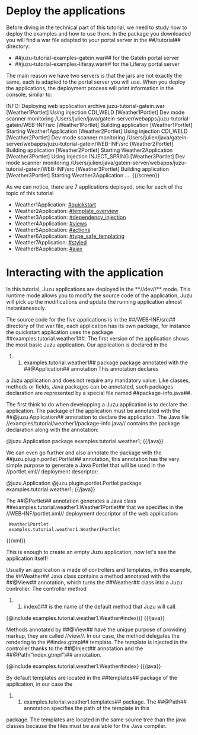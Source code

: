 = Deploy the applications =

Before diving in the technical part of this tutorial, we need to study how to deploy the examples and how to use them.
In the package you downloaded you will find a war file adapted to your portal server in the ##/tutorial## directory:

* ##juzu-tutorial-examples-gatein.war## for the GateIn portal server
* ##juzu-tutorial-examples-liferay.war## for the Liferay portal server

The main reason we have two servers is that the jars are not exactly the same, each is adapted to the portal
server you will use. When you deploy the applications, the deployment process will print information in the
console, similar to:

{{screen}}
INFO: Deploying web application archive juzu-tutorial-gatein.war
[Weather1Portlet] Using injection CDI_WELD
[Weather1Portlet] Dev mode scanner monitoring /Users/julien/java/gatein-server/webapps/juzu-tutorial-gatein/WEB-INF/src
[Weather1Portlet] Building application
[Weather1Portlet] Starting Weather1Application
[Weather2Portlet] Using injection CDI_WELD
[Weather2Portlet] Dev mode scanner monitoring /Users/julien/java/gatein-server/webapps/juzu-tutorial-gatein/WEB-INF/src
[Weather2Portlet] Building application
[Weather2Portlet] Starting Weather2Application
[Weather3Portlet] Using injection INJECT_SPRING
[Weather3Portlet] Dev mode scanner monitoring /Users/julien/java/gatein-server/webapps/juzu-tutorial-gatein/WEB-INF/src
[Weather3Portlet] Building application
[Weather3Portlet] Starting Weather3Application
....
{{/screen}}

As we can notice, there are 7 applications deployed, one for each of the topic of this tutorial

* Weather1Application: [[#quickstart]]
* Weather2Application: [[#template_overview]]
* Weather3Application: [[#dependency_injection]]
* Weather4Application: [[#views]]
* Weather5Application: [[#actions]]
* Weather6Application: [[#type_safe_templating]]
* Weather7Application: [[#styled]]
* Weather8Application: [[#ajax]]

= Interacting with the application =

In this tutorial, Juzu applications are deployed in the **//dev//** mode. This runtime mode allows you to modify the
source code of the application, Juzu will pick up the modifications and update the running application almost
instantanesouly.

The source code for the five applications is in the ##/WEB-INF/src## directory of the war file, each application has
its own package, for instance the quickstart application uses the package ##examples.tutorial.weather1##. The first
version of the application shows the most basic Juzu application. Our application is declared in the
##examples.tutorial.weather1## package package annotated with the ##@Application## annotation This annotation declares
a Juzu application and does not require any mandatory value. Like classes, methods or fields, Java packages can be
annotated, such packages declaration are represented by a special file named ##package-info.java##.

The first think to do when developping a Juzu application is to declare the application. The package of the application
must be annotated with the ##@juzu.Application## annotation to declare the application. The Java file
//examples/tutorial/weather1/package-info.java// contains the package declaration along with the annotation:

{{java}}
@juzu.Application
package examples.tutorial.weather1;
{{/java}}

We can even go further and also annotate the package with the ##juzu.plugin.portlet.Portlet## annotation, this annotation
has the very simple purpose to generate a Java Portlet that will be used in the //portlet.xml// deployment descriptor:

{{java}}
@juzu.Application
@juzu.plugin.portlet.Portlet
package examples.tutorial.weather1;
{{/java}}

The ##@Portlet## annotation generates a Java class ##examples.tutorial.weather1.Weather1Portlet## that we specifies in the
//WEB-INF/portlet.xml// deployment descriptor of the web application:

{{xml}}
<portlet>
  <portlet-name>Weather1Portlet</portlet-name>
  <portlet-class>examples.tutorial.weather1.Weather1Portlet</portlet-class>
</portlet>
{{/xml}}

This is enough to create an empty Juzu application, now let's see the application itself!

Usually an application is made of controllers and templates, in this example, the ##Weather## Java class contains a method
annotated with the ##@View## annotation, which turns the ##Weather## class into a Juzu controller. The controller method
##index()## is the name of the default method that Juzu will call.

{{java}}
{@include examples.tutorial.weather1.Weather#index()}
{{/java}}

Methods annotated by ##@View## have the unique purpose of providing markup, they are called //view//. In our case,
the method delegates the rendering to the ##index.gtmpl## template. The template is injected in the controller thanks
to the ##@Inject## annotation and the ##@Path("index.gtmpl")## annotation.

{{java}}
{@include examples.tutorial.weather1.Weather#index}
{{/java}}

By default templates are located in the ##templates## package of the application, in our case the
##examples.tutorial.weather1.templates## package. The ##@Path## annotation specifies the path of the template in this
package. The templates are located in the same source tree than the java classes because the files must be available
for the Java compiler.
